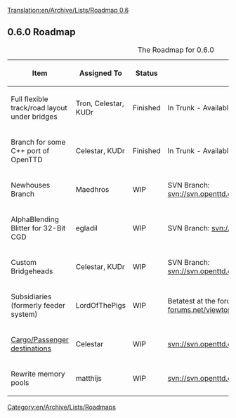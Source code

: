 [[Translation:en/Archive/Lists/Roadmap 0.6]]
{{en/Archive/Lists/Roadmapheader|
previous=en/Archive/Lists/Roadmap 0.5|
current=Roadmap 0.6|
next=en/Archive/Lists/Roadmap 0.7|
}}
== 0.6.0 Roadmap ==

{| border="1"
|+ The Roadmap for 0.6.0
|-
! Item !! Assigned To !! Status !! Remarks
|-
|Full flexible track/road layout under bridges || Tron, Celestar, KUDr
!class="checked" | Finished || In Trunk - Available in Nightlies
|-
|Branch for some C++ port of OpenTTD || Celestar, KUDr
!class="checked" | Finished || In Trunk - Available in Nightlies since 2007-01-10
|-
|Newhouses Branch || Maedhros
!class="wip" | WIP || SVN Branch: [http://svn.openttd.org/cgi-bin/trac.cgi/browser/branches/newhouses svn://svn.openttd.org/branches/newhouses]
|-
|AlphaBlending Blitter for 32-Bit CGD || egladil
!class="wip" | WIP || SVN Branch: [http://svn.openttd.org/cgi-bin/trac.cgi/browser/branches/32bpp svn://svn.openttd.org/branches/32bpp]
|-
|Custom Bridgeheads || Celestar, KUDr
!class="wip" | WIP || SVN Branch: [http://svn.openttd.org/cgi-bin/trac.cgi/browser/branches/custombridgeheads svn://svn.openttd.org/branches/custombridgeheads]
|-
|Subsidiaries<br>(formerly feeder system) || LordOfThePigs
!class="wip" | WIP || Betatest at the forum
http://www.tt-forums.net/viewtopic.php?t=11942
|-
|[[en/Cargo Packets|Cargo/Passenger destinations]] || Celestar
!class="wip" | WIP || [http://svn.openttd.org/cgi-bin/trac.cgi/browser/branches/cargo-packets/ svn://svn.openttd.org/branches/cargo-packets/]
|-
|Rewrite memory pools || matthijs
!class="wip" | WIP || [http://svn.openttd.org/cgi-bin/trac.cgi/browser/branches/mempool/ svn://svn.openttd.org/branches/mempool/] 
|}

[[Category:en/Archive/Lists/Roadmaps]]